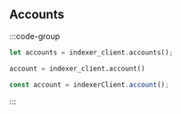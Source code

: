 ## Accounts

:::code-group

```rust [Rust]
let accounts = indexer_client.accounts();
```

```python [Python]
account = indexer_client.account()
```

```typescript [TypeScript]
const account = indexerClient.account();
```

:::
